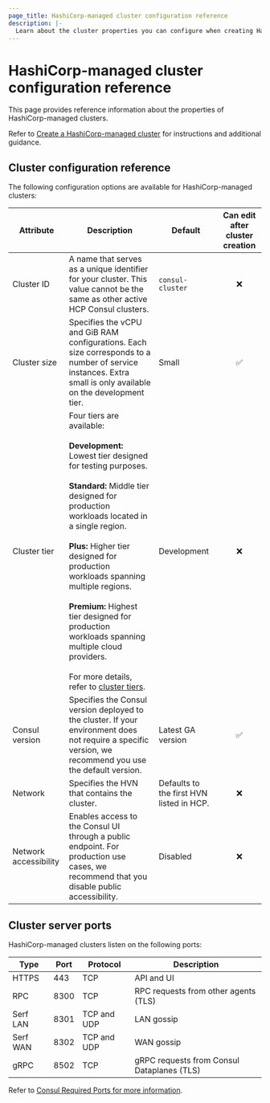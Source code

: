 ```yaml
---
page_title: HashiCorp-managed cluster configuration reference
description: |-
  Learn about the cluster properties you can configure when creating HashiCorp-managed clusters with HCP Consul.
---
```


# HashiCorp-managed cluster configuration reference

This page provides reference information about the properties of HashiCorp-managed clusters.

Refer to [Create a HashiCorp-managed cluster](/hcp/docs/consul/hcp-managed/create) for instructions and additional guidance.

## Cluster configuration reference

The following configuration options are available for HashiCorp-managed clusters:

| Attribute             | Description                                                                                                                                                                                                                                                                                                                                                                                                | Default                                  | Can edit after cluster creation |
| --------------------- | ---------------------------------------------------------------------------------------------------------------------------------------------------------------------------------------------------------------------------------------------------------------------------------------------------------------------------------------------------------------------------------------------------------- | ---------------------------------------- | :-----------------------------: |
| Cluster ID            | A name that serves as a unique identifier for your cluster. This value cannot be the same as other active HCP Consul clusters.                                                                                                                                                                                                                                                                             | `consul-cluster`                         | &#10060; |
| Cluster size          | Specifies the vCPU and GiB RAM configurations. Each size corresponds to a number of service instances. Extra small is only available on the development tier.                                                                                                                                                                                                                                              | Small                                    | &#9989; |
| Cluster tier          | Four tiers are available: <br /><br />**Development:** Lowest tier designed for testing purposes.<br /><br />**Standard:** Middle tier designed for production workloads located in a single region.<br /><br />**Plus:** Higher tier designed for production workloads spanning multiple regions.<br /><br />**Premium:** Highest tier designed for production workloads spanning multiple cloud providers.<br /><br />For more details, refer to [cluster tiers](/hcp/docs/consul/concepts/cluster-tiers). | Development                              |  &#10060; |
| Consul version        | Specifies the Consul version deployed to the cluster. If your environment does not require a specific version, we recommend you use the default version.                                                                                                                                                                                                                                                   | Latest GA version                        |  &#9989; |
| Network               | Specifies the HVN that contains the cluster.                                                                                                                                                                                                                                                                                                                                                               | Defaults to the first HVN listed in HCP. |  &#10060; |
| Network accessibility | Enables access to the Consul UI through a public endpoint. For production use cases, we recommend that you disable public accessibility.                                                                                                                                                                                                                                                                   | Disabled                                 |  &#10060; |

## Cluster server ports

HashiCorp-managed clusters listen on the following ports:

| Type     | Port | Protocol    | Description                                |
| -------- | ---- | ----------- | ------------------------------------------ |
| HTTPS    | 443  | TCP         | API and UI                                 |
| RPC      | 8300 | TCP         | RPC requests from other agents (TLS)       |
| Serf LAN | 8301 | TCP and UDP | LAN gossip                                 |
| Serf WAN | 8302 | TCP and UDP | WAN gossip                                 |
| gRPC     | 8502 | TCP         | gRPC requests from Consul Dataplanes (TLS) |

Refer to [Consul Required Ports for more information](/consul/docs/install/ports).
